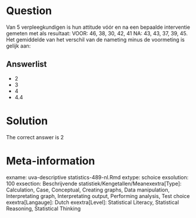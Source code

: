 Question
========

Van 5 verpleegkundigen is hun attitude vóór en na een bepaalde interventie gemeten met als resultaat:
VOOR: 46, 38, 30, 42, 41
NA: 43, 43, 37, 39, 45. Het gemiddelde van het verschil van de nameting minus de voormeting is gelijk aan: 

Answerlist
----------
* 2
* 3
* 4
* 4.4

Solution
========

The correct answer is  2 

Meta-information
================
exname: uva-descriptive statistics-489-nl.Rmd 
extype: schoice 
exsolution: 100 
exsection: Beschrijvende statistiek/Kengetallen/Meanexextra[Type]: Calculation, Case, Conceptual, Creating graphs, Data manipulation, Interpretating graph, Interpretating output, Performing analysis, Test choice 
exextra[Langauge]: Dutch 
exextra[Level]: Statistical Literacy, Statistical Reasoning, Statistical Thinking 
